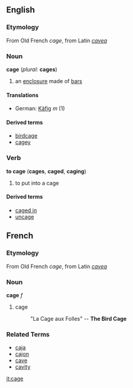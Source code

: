 ==English==
===Etymology===
From Old French ''cage'', from Latin ''[[cavea]]''
===Noun===
'''cage''' (''plural:'' '''cages''')
# an [[enclosure]] made of [[bar]]s
====Translations====
*German: [[Käfig]] ''m'' (1)
====Derived terms====
*[[birdcage]]
*[[cagey]]

===Verb===
'''to cage''' ('''cages''', '''caged''', '''caging''')
# to put into a cage
====Derived terms====
*[[caged in]]
*[[uncage]]

==French==
===Etymology===
From Old French ''cage'', from Latin ''[[cavea]]''
===Noun===
'''cage''' ''f''
# cage
#: "La Cage aux Folles" -- '''The Bird Cage'''
===Related Terms===
*[[caja]]
*[[cajon]]
*[[cave]]
*[[cavity]]

[[it:cage]]